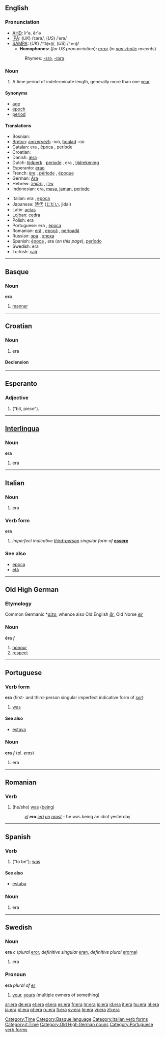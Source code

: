 {{see|Era|ERA|-era|erä}}
==English==

===Pronunciation===
*[[AHD]]: îr'ə, ĕr'ə
*[[IPA]]: (''UK'') /ˈɪərə/, (''US'') /ˈerə/
*[[SAMPA]]: (''UK'') /<tt>"I@r@</tt>/, (''US'') /<tt>"er@</tt>/
**'''Homophones:''' (''for US pronunciation''): [[error]] (''in [[non-rhotic]] accents'')
*:Rhymes: [[Rhymes:English:-ɛrə|-ɛrə]], [[Rhymes:English:-ɪərə|-ɪərə]]

===Noun===
{{en-noun}}

# A time period of indeterminate length, generally more than one [[year]].

====Synonyms====
*[[age]]
*[[epoch]]
*[[period]]

====Translations====
{{top}}
*Bosnian: {{t-|bs|era|f}}
*[[Breton]]: [[amzervezh]] {{f}} -ioù, [[hoalad]] {{m}} -où
*[[Catalan]]: era {{f}}, [[època]] {{f}}, [[període]] {{m}}
*Croatian: {{t-|bs|era|f}}
*Danish: [[æra]] {{c}}
*Dutch: [[tijdperk]] {{n}}, [[periode]] {{f}}, era {{m}}, [[tijdrekening]]
*Esperanto: [[erao]]
*French: [[ère]] {{f}}, [[période]] {{f}}, [[époque]] {{f}}
*German: [[Ära]] {{f}}
*Hebrew: [[עידן]] {{f}}, [[תקופה]] {{f}}
*Indonesian: era, [[masa]], [[jaman]], [[periode]]
{{mid}}
*Italian: era {{f}}, [[epoca]] {{f}}
*Japanese: [[時代]] ([[じだい]], jidai)
*Latin: [[aetas]] {{f}}
*[[Lojban]]: [[cedra]]
*Polish: era {{f}}
*Portuguese: era {{f}}, [[época]] {{f}}
*Romanian: [[eră]] {{f}}, [[epocă]] {{f}}, [[perioadă]] {{f}}
*Russian: [[эра]] {{f}}, [[эпоха]] {{f}}
*Spanish: [[época]] {{f}}, era {{f}} (''on this page''), [[período]] {{m}}
*Swedish: era {{c}}
*Turkish: [[çağ]]
{{bottom}}

[[Category:Time]]

----

==Basque==

===Noun===
'''era'''

# [[manner]]

[[Category:Basque language]]

----

==Croatian==

===Noun===
{{hr-noun|g=f|ere}}

# {{geology|lang=hr}} era

====Declension====
{{hr-decl-noun
|era|ere
|ere|era
|eri|erama
|eru|ere
|ero|ere
|eri|erama
|erom|erama
}}

----

==Esperanto==

===Adjective===
{{eo-adj|era}}

# {{form of|lang=eo|adjective form|[[ero]]|nodot=none}} (“bit, piece”).

----

==[[Interlingua]]==

===Noun===
'''era'''

# era

----

==Italian==

===Noun===
{{it-noun|er|f|a|e}}

# era

===Verb form===
'''era'''

# ''imperfect indicative [[third-person]] singular form of'' '''[[essere]]'''

===See also===
*[[epoca]]
*[[età]]

[[Category:Italian verb forms]]
[[Category:it:Time]]

----

==Old High German==

===Etymology===
Common Germanic *''[[aizo]]'', whence also Old English ''[[ār]]'', Old Norse ''[[eir]]''

===Noun===
'''ēra''' ''f''

# [[honour]]
# [[respect]]

[[Category:Old High German nouns]]

----

==Portuguese==

===Verb form===
'''era''' (first- and third-person singular imperfect indicative form of ''[[ser]]'')

# [[was]]

====See also====
*[[estava]]

===Noun===
'''era''' ''f'' (pl. ''eras'')

# era

[[Category:Portuguese verb forms]]

----

==Romanian==

===Verb===
{{ro-verbform|fi|person=3s|time=imp|tense=ind}}

# (he/she) [[was]] ([[being]])
#:''[[el]] '''era''' [[ieri]] [[un]] [[prost]]'' - he was being an idiot yesterday

----

==Spanish==

===Verb===
{{infl|es|verb|cat=verb forms}}

# {{form of|first- and third-person singular imperfect indicative form|[[ser]]|nodot=none}} (“to be”); [[was]]

====See also====
*[[estaba]]

===Noun===
{{es-noun-f}}

# era

----

==Swedish==

===Noun===
'''era''' ''c'' (''plural'' [[eror]], ''definitive singular'' [[eran]], ''definitive plural'' [[erorna]])

# era

===Pronoun===
'''era''' ''plural of'' [[er#Swedish|er]]

# [[your]], [[yours]] (multiple owners of something)

[[ar:era]]
[[de:era]]
[[et:era]]
[[el:era]]
[[es:era]]
[[fr:era]]
[[hr:era]]
[[io:era]]
[[id:era]]
[[it:era]]
[[hu:era]]
[[nl:era]]
[[ja:era]]
[[pl:era]]
[[pt:era]]
[[ru:era]]
[[fi:era]]
[[sv:era]]
[[te:era]]
[[vi:era]]
[[zh:era]]